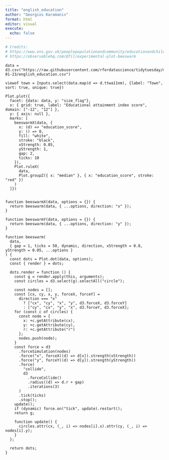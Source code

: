 ```yaml
---
title: "english_education"
author: "Georgios Karamanis"
format: html
editor: visual
execute:
  echo: false
---
```


```r
# Credits:
# https://www.ons.gov.uk/peoplepopulationandcommunity/educationandchildcare/articles/whydochildrenandyoungpeopleinsmallertownsdobetteracademicallythanthoseinlargertowns/2023-07-25
# https://observablehq.com/@fil/experimental-plot-beeswarm
```

```ojs
data = d3.csv("https://raw.githubusercontent.com/rfordatascience/tidytuesday/master/data/2024/2024-01-23/english_education.csv")
```

```ojs
viewof town = Inputs.select(data.map(d => d.ttwa11nm), {label: "Town", sort: true, unique: true})
```

```ojs
Plot.plot({
  facet: {data: data, y: "size_flag"},
  x: { grid: true, label: "Educational attainment index score", domain: ["-12", "12"] },
  y: { axis: null },
  marks: [
    beeswarmX(data, { 
      x: (d) => "education_score", 
      y: () => 0, 
      fill: "white",
      stroke: "black",
      xStrength: 0.05,
      yStrength: 1,
      gap: 2,
      ticks: 10
    }),
    Plot.ruleX(
      data,
      Plot.groupZ({ x: "median" }, { x: "education_score", stroke: "red" })
    )
  ]})
  

function beeswarmX(data, options = {}) {
  return beeswarm(data, { ...options, direction: "x" });
}

function beeswarmY(data, options = {}) {
  return beeswarm(data, { ...options, direction: "y" });
}

function beeswarm(
  data,
  { gap = 1, ticks = 50, dynamic, direction, xStrength = 0.8, yStrength = 0.05, ...options }
) {
  const dots = Plot.dot(data, options);
  const { render } = dots;

  dots.render = function () {
    const g = render.apply(this, arguments);
    const circles = d3.select(g).selectAll("circle");

    const nodes = [];
    const [cx, cy, x, y, forceX, forceY] =
      direction === "x"
        ? ["cx", "cy", "x", "y", d3.forceX, d3.forceY]
        : ["cy", "cx", "y", "x", d3.forceY, d3.forceX];
    for (const c of circles) {
      const node = {
        x: +c.getAttribute(cx),
        y: +c.getAttribute(cy),
        r: +c.getAttribute("r")
      };
      nodes.push(node);
    }
    const force = d3
      .forceSimulation(nodes)
      .force("x", forceX((d) => d[x]).strength(xStrength))
      .force("y", forceY((d) => d[y]).strength(yStrength))
      .force(
        "collide",
        d3
          .forceCollide()
          .radius((d) => d.r + gap)
          .iterations(3)
      )
      .tick(ticks)
      .stop();
    update();
    if (dynamic) force.on("tick", update).restart();
    return g;

    function update() {
      circles.attr(cx, (_, i) => nodes[i].x).attr(cy, (_, i) => nodes[i].y);
    }
  };

  return dots;
}
```
